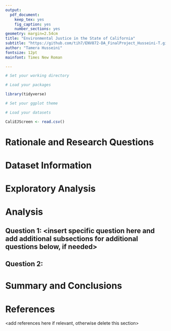 ```yaml
---
output: 
  pdf_document:
    keep_tex: yes
    fig_caption: yes
    number_sections: yes
geometry: margin=2.54cm
title: "Environmental Justice in the State of California"
subtitle: "https://github.com/tih7/ENV872-DA_FinalProject_Husseini-T.git"
author: "Tamera Husseini"
fontsize: 12pt
mainfont: Times New Roman

---
```


\newpage
\tableofcontents 
\newpage
\listoftables 
\newpage
\listoffigures 
\newpage

```r
# Set your working directory

# Load your packages

library(tidyverse)

# Set your ggplot theme

# Load your datasets

CaliEJScreen <- read.csv()
```


# Rationale and Research Questions



\newpage

# Dataset Information



\newpage

# Exploratory Analysis 



\newpage

# Analysis



## Question 1: <insert specific question here and add additional subsections for additional questions below, if needed>

## Question 2: 




\newpage

# Summary and Conclusions


\newpage

# References
<add references here if relevant, otherwise delete this section> 
